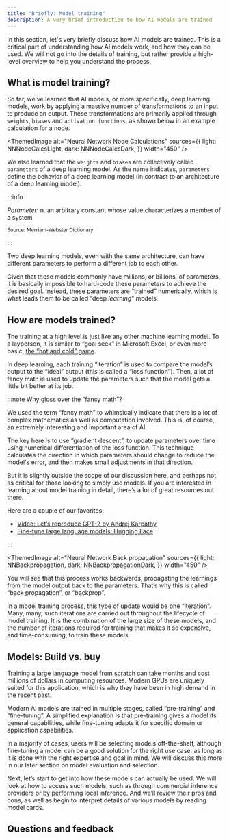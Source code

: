 ```yaml
---
title: "Briefly: Model training"
description: A very brief introduction to how AI models are trained
---
```



In this section, let's very briefly discuss how AI models are trained. This is a critical part of understanding how AI models work, and how they can be used. We will not go into the details of training, but rather provide a high-level overview to help you understand the process.

## <i class="fa-solid fa-chalkboard-user"></i> What is model training?

So far, we’ve learned that AI models, or more specifically, deep learning models, work by applying a massive number of transformations to an input to produce an output. These transformations are primarily applied through `weights`, `biases` and `activation functions`, as shown below in an example calculation for a node.


<ThemedImage
  alt="Neural Network Node Calculations"
  sources={{
    light: NNNodeCalcsLight,
    dark: NNNodeCalcsDark,
  }}
  width="450"
/>

We also learned that the `weights` and `biases` are collectively called `parameters` of a deep learning model. As the name indicates, `parameters` define the behavior of a deep learning model (in contrast to an architecture of a deep learning model).

:::info

*Parameter*: n. an arbitrary constant whose value characterizes a member of a system

<small>Source: Merriam-Webster Dictionary</small>

:::

Two deep learning models, even with the same architecture, can have different parameters to perform a different job to each other.

Given that these models commonly have millions, or billions, of parameters, it is basically impossible to hard-code these parameters to achieve the desired goal. Instead, these parameters are “trained” numerically, which is what leads them to be called “deep *learning*” models.

## <i class="fa-solid fa-chalkboard-user"></i> How are models trained?

The training at a high level is just like any other machine learning model. To a layperson, it is similar to “goal seek” in Microsoft Excel, or even more basic, [the “hot and cold” game](https://en.wikipedia.org/wiki/Hunt_the_thimble).

In deep learning, each training “iteration” is used to compare the model’s output to the “ideal” output (this is called a “loss function”). Then, a lot of fancy math is used to update the parameters such that the model gets a little bit better at its job.

:::note Why gloss over the “fancy math”?

We used the term “fancy math” to whimsically indicate that there is a lot of complex mathematics as well as computation involved. This is, of course, an extremely interesting and important area of AI.
<br/>

The key here is to use “gradient descent”, to update parameters over time using numerical differentiation of the loss function. This technique calculates the direction in which parameters should change to reduce the model's error, and then makes small adjustments in that direction.
<br/>

But it is slightly outside the scope of our discussion here, and perhaps not as critical for those looking to simply use models. If you are interested in learning about model training in detail, there’s a lot of great resources out there.
<br/>

Here are a couple of our favorites:
- [Video: Let’s reproduce GPT-2 by Andrej Karpathy](https://www.youtube.com/watch?v=l8pRSuU81PU)
- [Fine-tune large language models: Hugging Face](https://huggingface.co/learn/nlp-course/en/chapter11/1)

:::



<ThemedImage
  alt="Neural Network Back propagation"
  sources={{
    light: NNBackpropagation,
    dark: NNBackpropagationDark,
  }}
  width="450"
/>

You will see that this process works backwards, propagating the learnings from the model output back to the parameters. That’s why this is called “back propagation”, or “backprop”.

In a model training process, this type of update would be one “iteration”. Many, many, such iterations are carried out throughout the lifecycle of model training. It is the combination of the large size of these models, and the number of iterations required for training that makes it so expensive, and time-consuming, to train these models.

## <i class="fa-solid fa-chalkboard-user"></i> Models: Build vs. buy

Training a large language model from scratch can take months and cost millions of dollars in computing resources. Modern GPUs are uniquely suited for this application, which is why they have been in high demand in the recent past.

Modern AI models are trained in multiple stages, called “pre-training” and “fine-tuning”. A simplified explanation is that pre-training gives a model its general capabilities, while fine-tuning adapts it for specific domain or application capabilities.

In a majority of cases, users will be selecting models off-the-shelf, although fine-tuning a model can be a good solution for the right use case, as long as it is done with the right expertise and goal in mind. We will discuss this more in our later section on model evaluation and selection.

Next, let’s start to get into how these models can actually be used. We will look at how to access such models, such as through commercial inference providers or by performing local inference. And we’ll review their pros and cons, as well as begin to interpret details of various models by reading model cards.

## Questions and feedback


<DocsFeedback/>
